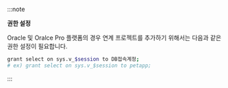 :::note 

**권한 설정**

Oracle 및 Oralce Pro 플랫폼의 경우 연계 프로젝트를 추가하기 위해서는 다음과 같은 권한 설정이 필요합니다. 

```bash 
grant select on sys.v_$session to DB접속계정;
# ex) grant select on sys.v_$session to petapp;
```

:::